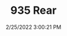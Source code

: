 ---
width: 1333
height: 2000
title: 935 Rear
description: Rear quarter panel on a Porsche 935 racecar
date: 2/25/2022 3:00:21 PM
cameraMake: Sony
cameraModel: ILCE-7M3
lens: FE 35mm F1.4 GM
settingsfStop: f/1.4
settingsISO: ISO 100
settingsShutter: 1/500
settingsFocalLength: 35 mm
---